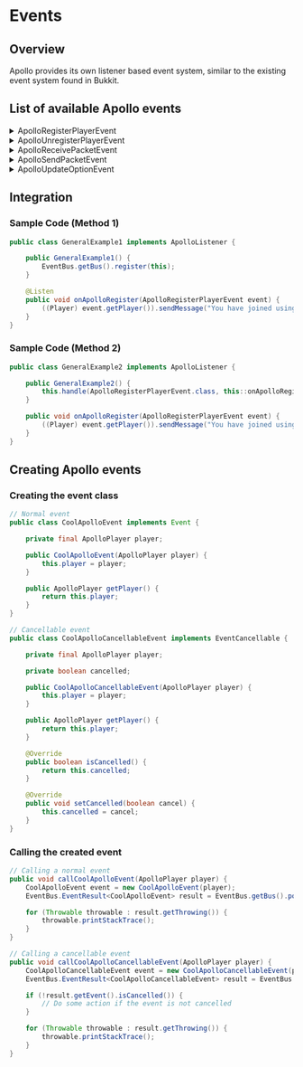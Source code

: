 
# Events

## Overview

Apollo provides its own listener based event system, similar to the existing event system found in Bukkit.

## List of available Apollo events

<details>
<summary>ApolloRegisterPlayerEvent</summary>

#### Overview

Called when the player joins the server using Lunar Client.

#### Fields

1. `ApolloPlayer player`
   - The Apollo player that was registered.

</details>

<details>
<summary>ApolloUnregisterPlayerEvent</summary>

#### Overview

Called when the player leaves the server using Lunar Client.

#### Fields

1. `ApolloPlayer player`
   - The Apollo player that was unregistered.

</details>

<details>
<summary>ApolloReceivePacketEvent</summary>

#### Overview

Called when the Apollo player receives an Apollo packet from Lunar Client.

#### Fields

1. `ApolloPlayer player`
   - The Apollo player that received the packet.
2. `Any packet`
   - The Apollo packet that was received.

</details>

<details>
<summary>ApolloSendPacketEvent</summary>

#### Overview

Called when the Apollo player sends an Apollo packet to Lunar Client.

#### Fields

1. `ApolloPlayer player`
   - The Apollo player that sent the packet.
2. `Any packet`
   - The Apollo packet that was sent.

<Callout type="info">
  This event is cancellable.
</Callout>

</details>

<details>
<summary>ApolloUpdateOptionEvent</summary>

#### Overview

Called when an option is updated.

#### Fields

1. `Options container`
   - The container that the option is in.
2. `ApolloPlayer player`
   - The Apollo player the option was updated for, or null if it was a global option.
3. `Option<?, ?, ?> option`
   - The option that was updated.
4. `Object value`
   - The new value of the option.

<Callout type="info">
  This event is cancellable.
</Callout>

</details>

## Integration

### Sample Code (Method 1)

```java
public class GeneralExample1 implements ApolloListener {

    public GeneralExample1() {
        EventBus.getBus().register(this);
    }

    @Listen
    public void onApolloRegister(ApolloRegisterPlayerEvent event) {
        ((Player) event.getPlayer()).sendMessage("You have joined using LunarClient!");
    }
}
```

### Sample Code (Method 2)

```java
public class GeneralExample2 implements ApolloListener {

    public GeneralExample2() {
        this.handle(ApolloRegisterPlayerEvent.class, this::onApolloRegister);
    }

    public void onApolloRegister(ApolloRegisterPlayerEvent event) {
        ((Player) event.getPlayer()).sendMessage("You have joined using LunarClient!");
    }
}
```

## Creating Apollo events

### Creating the event class

```java
// Normal event
public class CoolApolloEvent implements Event {

    private final ApolloPlayer player;

    public CoolApolloEvent(ApolloPlayer player) {
        this.player = player;
    }

    public ApolloPlayer getPlayer() {
        return this.player;
    }
}

// Cancellable event
public class CoolApolloCancellableEvent implements EventCancellable {

    private final ApolloPlayer player;

    private boolean cancelled;

    public CoolApolloCancellableEvent(ApolloPlayer player) {
        this.player = player;
    }

    public ApolloPlayer getPlayer() {
        return this.player;
    }

    @Override
    public boolean isCancelled() {
        return this.cancelled;
    }

    @Override
    public void setCancelled(boolean cancel) {
        this.cancelled = cancel;
    }
}
```

### Calling the created event

```java
// Calling a normal event
public void callCoolApolloEvent(ApolloPlayer player) {
    CoolApolloEvent event = new CoolApolloEvent(player);
    EventBus.EventResult<CoolApolloEvent> result = EventBus.getBus().post(event);

    for (Throwable throwable : result.getThrowing()) {
        throwable.printStackTrace();
    }
}

// Calling a cancellable event
public void callCoolApolloCancellableEvent(ApolloPlayer player) {
    CoolApolloCancellableEvent event = new CoolApolloCancellableEvent(player);
    EventBus.EventResult<CoolApolloCancellableEvent> result = EventBus.getBus().post(event);

    if (!result.getEvent().isCancelled()) {
        // Do some action if the event is not cancelled
    }

    for (Throwable throwable : result.getThrowing()) {
        throwable.printStackTrace();
    }
}
```
